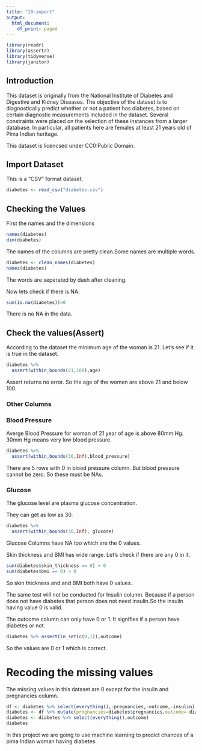 ```yaml
---
title: "10-import"
output:
  html_document:
    df_print: paged
---
```


```r
library(readr)
library(assertr)
library(tidyverse)
library(janitor)

```


## Introduction

This dataset is originally from the National Institute of Diabetes and Digestive and Kidney Diseases. The objective of the dataset is to diagnostically predict whether or not a patient has diabetes, based on certain diagnostic measurements included in the dataset. Several constraints were placed on the selection of these instances from a larger database. In particular, all patients here are females at least 21 years old of Pima Indian heritage.

This dataset is licencsed under CC0:Public Domain.


## Import Dataset

This is a "CSV" format dataset.

```r
diabetes <- read_csv("diabetes.csv")
```

## Checking the Values

First the names and the dimensions

```r
names(diabetes)
dim(diabetes)
```

The names of the columns are pretty clean.Some names are multiple words.

```r
diabetes <- clean_names(diabetes)
names(diabetes)
```

The words are seperated by dash after cleaning. 



Now lets check if there is NA.

```r
sum(is.na(diabetes))>0


```


There is no NA in the data.


## Check the values(Assert)


According to the dataset the minimum age of the woman is 21. Let's see if it is true in the dataset.

```r
diabetes %>%
  assert(within_bounds(21,100),age)
```

Assert returns no error. So the age of the women are above 21 and below 100.

### Other Columns


### Blood Pressure

Averge Blood Pressure for woman of 21 year of age is above 80mm Hg. 30mm Hg means very low blood pressure.

```r
diabetes %>% 
  assert(within_bounds(30,Inf),blood_pressure)
```
There are 5 rows with 0 in blood pressure column. But blood pressure cannot be zero. So these must be NAs.

### Glucose
The glucose level are plasma glucose concentration.

They can get as low as 30.

```r
diabetes %>% 
  assert(within_bounds(30,Inf), glucose)
```

Glucose Columns have NA too which are the 0 values.

Skin thickness and BMI has wide range. Let's check if there are any 0 in it.

```r
sum(diabetes$skin_thickness == 0) > 0
sum(diabetes$bmi == 0) > 0
```

So skin thickness and and BMI both have 0 values.


The same test will not be conducted for Insulin column. Because if a person does not have diabetes that person does not need insulin.So the insulin having value 0 is valid.



The outcome column can only have 0 or 1. It signifies if a person have diabetes or not.

```r
diabetes %>% assert(in_set(c(0,1)),outcome)
```

So the values are 0 or 1 which is correct.

# Recoding the missing values

The missing values in this dataset are 0 except for the insulin and pregnancies column.


```r
df <- diabetes %>% select(everything(),-pregnancies,-outcome,-insulin) %>% na_if(0)
diabetes <- df %>% mutate(pregnancies=diabetes$pregnancies,outcome= diabetes$outcome,insulin=diabetes$insulin)
diabetes <- diabetes %>% select(everything(),outcome)
diabetes

```
In this project we are going to use machine learning to predict chances of a pima Indian woman having diabetes.
